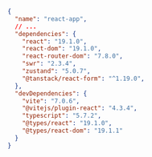 ```json
{
  "name": "react-app",
  // ...
  "dependencies": {
    "react": "19.1.0",
    "react-dom": "19.1.0",
    "react-router-dom": "7.8.0",
    "swr": "2.3.4",
    "zustand": "5.0.7",
    "@tanstack/react-form": "^1.19.0",
  },
  "devDependencies": {
    "vite": "7.0.6",
    "@vitejs/plugin-react": "4.3.4",
    "typescript": "5.7.2",
    "@types/react": "19.1.0",
    "@types/react-dom": "19.1.1"
  }
}
```
